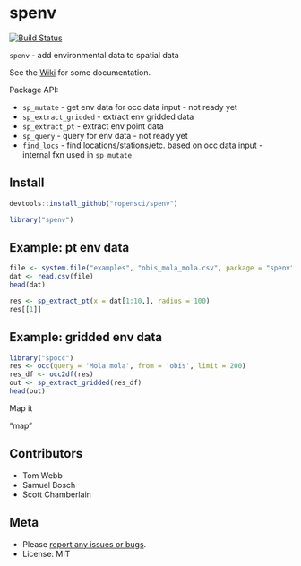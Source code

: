 spenv
=====

[![Build Status](https://travis-ci.org/sckott/spenv.svg)](https://travis-ci.org/sckott/spenv)

`spenv` - add environmental data to spatial data

See the [Wiki](https://github.com/sckott/spenv/wiki) for some documentation.

Package API:

* `sp_mutate` - get env data for occ data input - not ready yet
* `sp_extract_gridded` - extract env gridded data
* `sp_extract_pt` - extract env point data
* `sp_query` - query for env data - not ready yet
* `find_locs` - find locations/stations/etc. based on occ data input - internal fxn used in `sp_mutate`

## Install

```r
devtools::install_github("ropensci/spenv")
```

```r
library("spenv")
```

## Example: pt env data

```r
file <- system.file("examples", "obis_mola_mola.csv", package = "spenv")
dat <- read.csv(file)
head(dat)
```

```r
res <- sp_extract_pt(x = dat[1:10,], radius = 100)
res[[1]]
```

## Example: gridded env data

```r
library("spocc")
res <- occ(query = 'Mola mola', from = 'obis', limit = 200)
res_df <- occ2df(res)
out <- sp_extract_gridded(res_df)
head(out)
```

Map it

"map"

## Contributors

* Tom Webb
* Samuel Bosch
* Scott Chamberlain

## Meta

* Please [report any issues or bugs](https://github.com/sckott/spenv/issues).
* License: MIT

